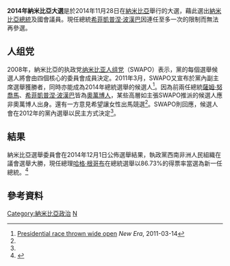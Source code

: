 {{Expand|time=2013-11-17T10:39:31+00:00}}
'''2014年納米比亞大選'''是於2014年11月28日在[[納米比亞|納米比亞]]舉行的大選，藉此選出[[納米比亞總統|納米比亞總統]]及國會議員。現任總統[[希菲凱普涅·波漢巴|希菲凱普涅·波漢巴]]因連任至多一次的限制而無法再參選。

== 人组党 ==
2008年，納米比亞的执政党[[纳米比亚人组党|纳米比亚人组党]]（SWAPO）表示，黨的每個選舉候選人將會由四個核心的委員會成員決定。2011年3月，SWAPO又宣布於黨內副主席選舉獲勝者，同時亦能成為2014年總統選舉的候選人<ref name=NewEra1>[http://www.newera.com.na/article.php?articleid=37800 Presidential race thrown wide open] {{Wayback|url=http://www.newera.com.na/article.php?articleid=37800 |date=20120331025404 }} ''New Era'', 2011-03-14</ref>。因為前兩任總統[[薩姆·努喬馬|薩姆·努喬馬]]、[[希菲凱普涅·波漢巴|希菲凱普涅·波漢巴]]皆為[[奧萬博人|奧萬博人]]，某些高層如{{link-en|Kazenambo Kazenambo|Kazenambo Kazenambo}}主張SWAPO推派的候選人應非奧萬博人出身。還有一方意見希望讓女性出馬競選<ref name=NewEra1/>。SWAPO則回應，候選人會在2012年的黨內選舉以民主方式決定<ref name=NewEra1/>。

== 結果 ==
納米比亞選舉委員會在2014年12月1日公佈選舉結果，執政黨西南非洲人民組織在議會選舉大勝，現任總理[[哈格·根哥布|哈格·根哥布]]在總統選舉以86.73%的得票率當選為新一任總統。<ref>{{Cite news |url=http://news.sina.com.cn/w/2014-12-02/050931231272.shtml |title=根哥布高票当选纳米比亚新任总统 |work=新浪新闻 |date=2014-12-02 |accessdate=2014-12-15 |archive-date=2014-12-16 |archive-url=https://web.archive.org/web/20141216013053/http://news.sina.com.cn/w/2014-12-02/050931231272.shtml |dead-url=no }}</ref>

== 參考資料 ==
{{Reflist}}

{{Namibia-stub}}
{{納米比亞選舉}}
[[Category:納米比亞政治|Category:納米比亞政治]]
[[Category:2014年非洲选举|N]]
